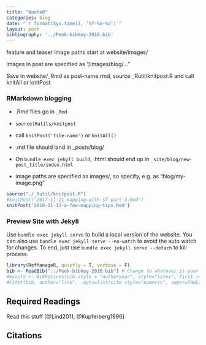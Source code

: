 ```yaml
---
title: "Quoted"
categories: blog
date: "`r format(Sys.time(), '%Y-%m-%d')`"
layout: post
bibliography: '../Peek-bibkey-2016.bib'
---
```


feature and teaser image paths start at website/images/

images in post are specified as "/images/blog/..."

Save in website/_Rmd as post-name.rmd, source _Rutil/knitpost.R and call knitAll or knitPost


### RMarkdown blogging

 - .Rmd files go in `_Rmd`
 - `source(Rutils/knitpost`
 
 - call `knitPost('file-name')` or `knitAll()`
 - .md file should land in _posts/blog/
 - On `bundle exec jekyll build`, .html should end up in `_site/blog/new-post_title/index.html`
 - image paths are specified as images/, so specify, e.g. as "blog/my-image.png"

 
```r
source("./_Rutil/knitpost.R")
#knitPost('2017-11-21-mapping-with-sf-part-3.Rmd')
knitPost('2018-11-13-a-few-mapping-tips.Rmd')


```

### Preview Site with Jekyll

Use `bundle exec jekyll serve` to build a local version of the website. You can also use `bundle exec jekyll serve --no-watch` to avoid the auto watch for changes. To end, just use `bundle exec jekyll serve --detach` to kill process.

```r
library(RefManageR, quietly = T, verbose = F)
bib <- ReadBib("../Peek-bibkey-2016.bib") # Change to whatever is your .bib file
#myopts <- BibOptions(bib.style = "authoryear", style="latex", first.inits=FALSE, max.names = 20)
#Citet(bib, author="lind", .opts=list(cite.style="numeric", super=TRUE))

```

## Required Readings

Read this stuff [@Lind2011, @Kupferberg1996]

## Citations

